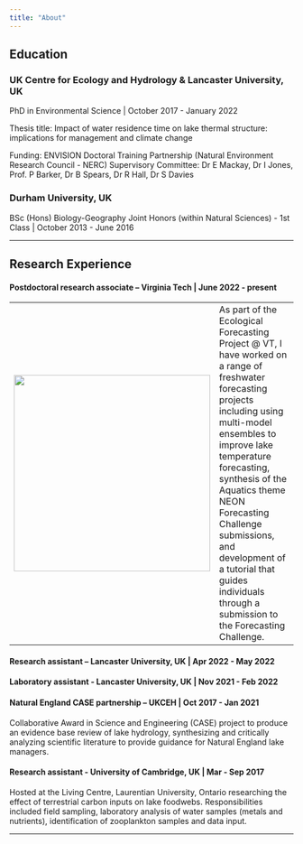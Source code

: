 ```yaml
---
title: "About"
---
```


## Education

### UK Centre for Ecology and Hydrology & Lancaster University, UK

PhD in Environmental Science \| October 2017 - January 2022

Thesis title: Impact of water residence time on lake thermal structure: implications for management and climate change

Funding: ENVISION Doctoral Training Partnership (Natural Environment Research Council - NERC) Supervisory Committee: Dr E Mackay, Dr I Jones, Prof. P Barker, Dr B Spears, Dr R Hall, Dr S Davies

### Durham University, UK

BSc (Hons) Biology-Geography Joint Honors (within Natural Sciences) - 1st Class \| October 2013 - June 2016

------------------------------------------------------------------------

## Research Experience

#### Postdoctoral research associate -- Virginia Tech \| June 2022 - present

+:---------------------------------------------------------------------------------------------------:+----------------------------------------------------------------------------------------------------------------------------------------------------------------------------------------------------------------------------------------------------------------------------------------------------------------------------------------------------------------------------------+
| ![](images/EcologicalForecastingProject-Logo_Horizontal-Color-VT.jpg){fig-align="left" width="348"} | As part of the Ecological Forecasting Project \@ VT, I have worked on a range of freshwater forecasting projects including using multi-model ensembles to improve lake temperature forecasting, synthesis of the Aquatics theme NEON Forecasting Challenge submissions, and development of a tutorial that guides individuals through a submission to the Forecasting Challenge. |
+-----------------------------------------------------------------------------------------------------+----------------------------------------------------------------------------------------------------------------------------------------------------------------------------------------------------------------------------------------------------------------------------------------------------------------------------------------------------------------------------------+

#### Research assistant -- Lancaster University, UK \| Apr 2022 - May 2022

#### Laboratory assistant - Lancaster University, UK \| Nov 2021 - Feb 2022

#### Natural England CASE partnership -- UKCEH \| Oct 2017 - Jan 2021

Collaborative Award in Science and Engineering (CASE) project to produce an evidence base review of lake hydrology, synthesizing and critically analyzing scientific literature to provide guidance for Natural England lake managers.

#### Research assistant - University of Cambridge, UK \| Mar - Sep 2017

Hosted at the Living Centre, Laurentian University, Ontario researching the effect of terrestrial carbon inputs on lake foodwebs. Responsibilities included field sampling, laboratory analysis of water samples (metals and nutrients), identification of zooplankton samples and data input.

------------------------------------------------------------------------
